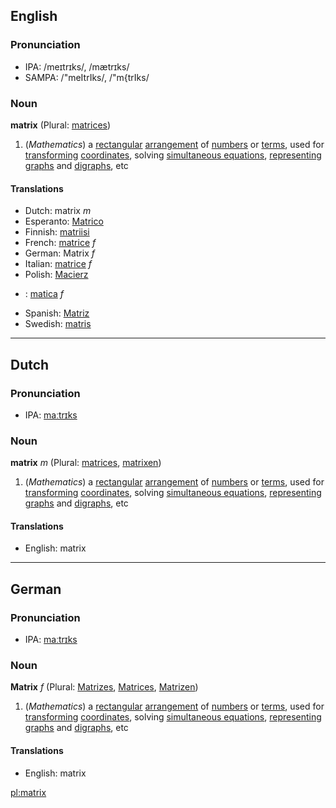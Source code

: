 ==English==
===Pronunciation===
*IPA: /meɪtrɪks/, /mætrɪks/
*SAMPA: /"meItrIks/, /"m{trIks/

===Noun===
'''matrix''' (Plural: [[matrices]])

#(''Mathematics'') a [[rectangular]] [[arrangement]] of [[number]]s or [[term]]s, used for [[transform]]ing [[coordinate]]s, solving [[simultaneous equations]], [[represent]]ing [[graph]]s and [[digraph]]s, etc

====Translations====
*Dutch: matrix ''m''
*Esperanto: [[Matrico]]
*Finnish: [[matriisi]]
*French: [[matrice]] ''f''
*German: Matrix ''f''
*Italian: [[matrice]] ''f''
*Polish: [[Macierz]]
*{{sk}}: [[matica#Slovak|matica]] ''f''
*Spanish: [[Matriz]]
*Swedish: [[matris]]

----

==Dutch==
===Pronunciation===
*IPA: [[maːtrɪks]]

===Noun===
'''matrix''' ''m'' (Plural: [[matrices]], [[matrixen]])

#(''Mathematics'') a [[rectangular]] [[arrangement]] of [[number]]s or [[term]]s, used for [[transform]]ing [[coordinate]]s, solving [[simultaneous equations]], [[represent]]ing [[graph]]s and [[digraph]]s, etc

====Translations====
*English: matrix 

----
==German==
===Pronunciation===
*IPA: [[maːtrɪks]]

===Noun===
'''Matrix''' ''f'' (Plural: [[Matrizes]], [[Matrices]], [[Matrizen]])

#(''Mathematics'') a [[rectangular]] [[arrangement]] of [[number]]s or [[term]]s, used for [[transform]]ing [[coordinate]]s, solving [[simultaneous equations]], [[represent]]ing [[graph]]s and [[digraph]]s, etc

====Translations====
*English: matrix

[[pl:matrix]]